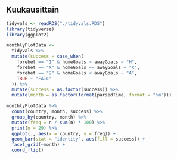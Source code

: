 ## Kuukausittain

```r
tidyvals <- readRDS("./tidyvals.RDS")
library(tidyverse)
library(ggplot2)
```




```r
monthlyPlotData <-
  tidyvals %>%
  mutate(success = case_when(
    forebet == "1" & homeGoals > awayGoals ~ "H",
    forebet == "X" & homeGoals == awayGoals ~ "X",
    forebet == "2" & homeGoals < awayGoals ~ "A",
    TRUE ~ "FAIL"
  )) %>%
  mutate(success = as.factor(success)) %>%
  mutate(month = as.factor(format(parsedTime, format = "%m")))

monthlyPlotData %>%
  count(country, month, success) %>%
  group_by(country, month) %>%
  mutate(freq = n / sum(n) * 100) %>%
  print(n = 29) %>%
  ggplot(., aes(x = country, y = freq)) +
  geom_bar(stat = "identity", aes(fill = success)) +
  facet_grid(~month) +
  coord_flip()
```

